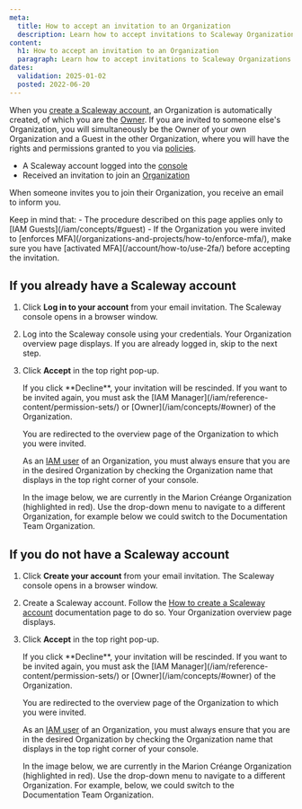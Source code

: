 ```yaml
---
meta:
  title: How to accept an invitation to an Organization
  description: Learn how to accept invitations to Scaleway Organizations.
content:
  h1: How to accept an invitation to an Organization
  paragraph: Learn how to accept invitations to Scaleway Organizations.
dates:
  validation: 2025-01-02
  posted: 2022-06-20
---
```



When you [create a Scaleway account](/account/how-to/create-an-account/), an Organization is automatically created, of which you are the [Owner](/iam/concepts/#owner). If you are invited to someone else's Organization, you will simultaneously be the Owner of your own Organization and a Guest in the other Organization, where you will have the rights and permissions granted to you via [policies](/iam/concepts/#policy).

<Lightbox src={image} alt="" />

<Macro id="requirements" />

- A Scaleway account logged into the [console](https://console.scaleway.com)
- Received an invitation to join an [Organization](/iam/concepts/#organization)

When someone invites you to join their Organization, you receive an email to inform you.

<Message type="important">
  Keep in mind that:
  - The procedure described on this page applies only to [IAM Guests](/iam/concepts/#guest)
  - If the Organization you were invited to [enforces MFA](/organizations-and-projects/how-to/enforce-mfa/), make sure you have [activated MFA](/account/how-to/use-2fa/) before accepting the invitation.
</Message>

## If you already have a Scaleway account

1. Click **Log in to your account** from your email invitation. The Scaleway console opens in a browser window.
2. Log into the Scaleway console using your credentials. Your Organization overview page displays.
    <Message type="note">
      If you are already logged in, skip to the next step.
    </Message>
3. Click **Accept** in the top right pop-up.
    <Lightbox src={image2} alt="" />

    <Message type="important">
      If you click **Decline**, your invitation will be rescinded. If you want to be invited again, you must ask the [IAM Manager](/iam/reference-content/permission-sets/) or [Owner](/iam/concepts/#owner) of the Organization.
    </Message>

    You are redirected to the overview page of the Organization to which you were invited.

    As an [IAM user](/iam/concepts/#user) of an Organization, you must always ensure that you are in the desired Organization by checking the Organization name that displays in the top right corner of your console.

    In the image below, we are currently in the Marion Créange Organization (highlighted in red). Use the drop-down menu to navigate to a different Organization, for example below we could switch to the Documentation Team Organization.

    <Lightbox src={image3} alt="" />

## If you do not have a Scaleway account

1. Click **Create your account** from your email invitation. The Scaleway console opens in a browser window.
2. Create a Scaleway account. Follow the [How to create a Scaleway account](/account/how-to/create-an-account/) documentation page to do so. Your Organization overview page displays.
3. Click **Accept** in the top right pop-up.
    <Lightbox src={image4} alt="" />

    <Message type="important">
      If you click **Decline**, your invitation will be rescinded. If you want to be invited again, you must ask the [IAM Manager](/iam/reference-content/permission-sets/) or [Owner](/iam/concepts/#owner) of the Organization.
    </Message>

    You are redirected to the overview page of the Organization to which you were invited.

    As an [IAM user](/iam/concepts/#user) of an Organization, you must always ensure that you are in the desired Organization by checking the Organization name that displays in the top right corner of your console.

    In the image below, we are currently in the Marion Créange Organization (highlighted in red). Use the drop-down menu to navigate to a different Organization. For example, below, we could switch to the Documentation Team Organization.

    <Lightbox src={image5} alt="" />


